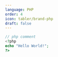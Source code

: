 ---
language: PHP
order: 4
icon: tabler/brand-php
draft: false
---

```php
// php comment
<?php
echo "Hello World!";
?>
```
